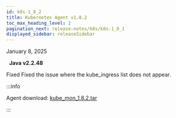 ```yaml
---
id: k8s-1_8_2
title: Kubernetes Agent v1.8.2
toc_max_heading_level: 2
pagination_next: release-notes/k8s/k8s-1_8_1
displayed_sidebar: releaseSidebar
---
```


January 8, 2025

&nbsp; **Java v2.2.48**

<Status priority='0'>Fixed</Status> Fixed the issue where the kube_ingress list does not appear.

:::info

Agent download: [kube_mon_1.8.2.tar](https://repo.whatap.io/docker/kube_mon_1.8.2.tar)

:::

